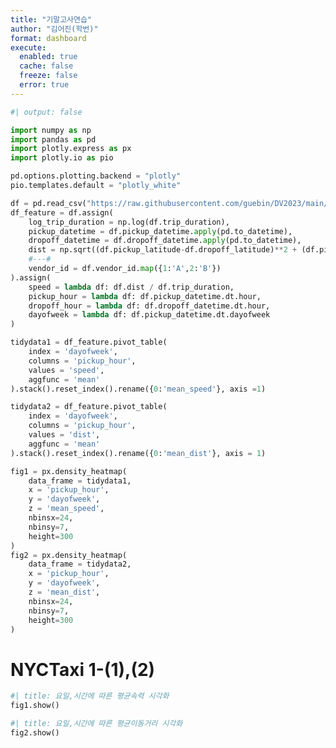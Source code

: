 ```yaml
---
title: "기말고사연습"
author: "김어진(학번)"
format: dashboard
execute: 
  enabled: true
  cache: false
  freeze: false
  error: true
---
```


```python
#| output: false

import numpy as np
import pandas as pd
import plotly.express as px
import plotly.io as pio

pd.options.plotting.backend = "plotly"
pio.templates.default = "plotly_white"

df = pd.read_csv("https://raw.githubusercontent.com/guebin/DV2023/main/posts/NYCTaxi.csv")
df_feature = df.assign(
    log_trip_duration = np.log(df.trip_duration),
    pickup_datetime = df.pickup_datetime.apply(pd.to_datetime),
    dropoff_datetime = df.dropoff_datetime.apply(pd.to_datetime),
    dist = np.sqrt((df.pickup_latitude-df.dropoff_latitude)**2 + (df.pickup_longitude-df.dropoff_longitude)**2),
    #---#
    vendor_id = df.vendor_id.map({1:'A',2:'B'})
).assign(
    speed = lambda df: df.dist / df.trip_duration,
    pickup_hour = lambda df: df.pickup_datetime.dt.hour,
    dropoff_hour = lambda df: df.dropoff_datetime.dt.hour,
    dayofweek = lambda df: df.pickup_datetime.dt.dayofweek
)

tidydata1 = df_feature.pivot_table(
    index = 'dayofweek',
    columns = 'pickup_hour',
    values = 'speed',
    aggfunc = 'mean'
).stack().reset_index().rename({0:'mean_speed'}, axis =1)

tidydata2 = df_feature.pivot_table(
    index = 'dayofweek',
    columns = 'pickup_hour',
    values = 'dist',
    aggfunc = 'mean'
).stack().reset_index().rename({0:'mean_dist'}, axis = 1)

fig1 = px.density_heatmap(
    data_frame = tidydata1,
    x = 'pickup_hour',
    y = 'dayofweek',
    z = 'mean_speed',
    nbinsx=24,
    nbinsy=7,
    height=300
)
fig2 = px.density_heatmap(
    data_frame = tidydata2,
    x = 'pickup_hour',
    y = 'dayofweek',
    z = 'mean_dist',
    nbinsx=24,
    nbinsy=7,
    height=300
)


```

# NYCTaxi 1-(1),(2)

```python
#| title: 요일,시간에 따른 평균속력 시각화        
fig1.show()
```

```python
#| title: 요일,시간에 따른 평균이동거리 시각화        
fig2.show()
```